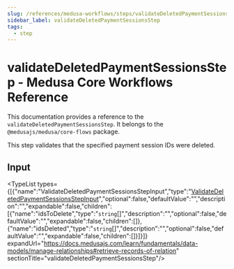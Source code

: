 ```yaml
---
slug: /references/medusa-workflows/steps/validateDeletedPaymentSessionsStep
sidebar_label: validateDeletedPaymentSessionsStep
tags:
  - step
---
```



# validateDeletedPaymentSessionsStep - Medusa Core Workflows Reference

This documentation provides a reference to the `validateDeletedPaymentSessionsStep`. It belongs to the `@medusajs/medusa/core-flows` package.

This step validates that the specified payment session IDs were deleted.

## Input

<TypeList types={[{"name":"ValidateDeletedPaymentSessionsStepInput","type":"[ValidateDeletedPaymentSessionsStepInput](../../../../interfaces/core_flows.ValidateDeletedPaymentSessionsStepInput/page.mdx)","optional":false,"defaultValue":"","description":"","expandable":false,"children":[{"name":"idsToDelete","type":"`string`[]","description":"","optional":false,"defaultValue":"","expandable":false,"children":[]},{"name":"idsDeleted","type":"`string`[]","description":"","optional":false,"defaultValue":"","expandable":false,"children":[]}]}]} expandUrl="https://docs.medusajs.com/learn/fundamentals/data-models/manage-relationships#retrieve-records-of-relation" sectionTitle="validateDeletedPaymentSessionsStep"/>
